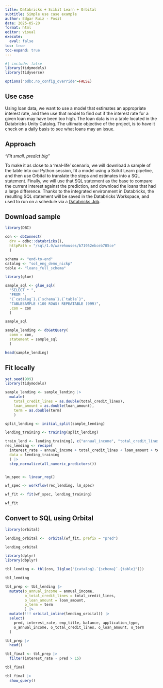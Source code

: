 ```yaml
---
title: Databricks + Scikit Learn + Orbital
subtitle: Simple use case example
author: Edgar Ruiz - Posit
date: 2025-05-20
format: html
editor: visual
execute:
  eval: false
toc: true  
toc-expand: true
---
```


```r
#| include: false
library(tidymodels)
library(tidyverse)

options("odbc.no_config_override"=FALSE)
```


## Use case

Using loan data, we want to use a model that estimates an appropriate interest 
rate, and then use that model to find out if the interest rate for a given loan
may have been too high. The loan data is in a table located in the Databricks 
Unity Catalog. The ultimate objective of the project, is to have it check on 
a daily basis to see what loans may an issue. 

## Approach

*"Fit small, predict big"*

To make it as close to a 'real-life' scenario, we will download a sample of the 
table into our Python session, fit a model using a Scikit Learn pipeline, and
then use Orbital to translate the steps and estimates into a SQL statement. 
Finally, we will use that SQL statement as the base to compare the current 
interest against the prediction, and download the loans that had a large 
difference. Thanks to the integrated environment in Databricks, the resulting
SQL statement will be saved in the Databricks Workspace, and used to run
on a schedule via a [Databricks Job](https://docs.databricks.com/aws/en/jobs/).


## Download sample

```r
library(DBI)

con <- dbConnect(
  drv = odbc::databricks(), 
  httpPath = "/sql/1.0/warehouses/b71952ebceb705ce"
  )
```


```r
schema <- "end-to-end"
catalog <- "sol_eng_demo_nickp"
table <- "loans_full_schema"
```


```r
library(glue)

sample_sql <- glue_sql(
  "SELECT * ", 
  "FROM ",
  "{`catalog`}.{`schema`}.{`table`}",
  "TABLESAMPLE (100 ROWS) REPEATABLE (999)",
  .con = con
  )

sample_sql
```


```r
sample_lending <- dbGetQuery(
  conn = con, 
  statement = sample_sql
  )
```

```r
head(sample_lending)
```


## Fit locally

```r
set.seed(999)
library(tidymodels)

sample_lending <- sample_lending |> 
  mutate(
    total_credit_lines = as.double(total_credit_lines),
    loan_amount = as.double(loan_amount),
    term = as.double(term)
    )

split_lending <- initial_split(sample_lending)

lending_training <- training(split_lending)

train_lend <- lending_training[, c("annual_income", "total_credit_lines", "loan_amount",  "term", "interest_rate")]
rec_lending <- recipe(
  interest_rate ~ annual_income + total_credit_lines + loan_amount + term, 
  data = lending_training
  ) |> 
  step_normalize(all_numeric_predictors())


lm_spec <- linear_reg()

wf_spec <- workflow(rec_lending, lm_spec)

wf_fit <- fit(wf_spec, lending_training)

wf_fit
```




## Convert to SQL using Orbital

```r
library(orbital)

lending_orbital <-  orbital(wf_fit, prefix = "pred")

lending_orbital
```
```r
library(dplyr)
library(dbplyr)

tbl_lending <- tbl(con, I(glue("{catalog}.`{schema}`.{table}")))

tbl_lending
```



```r
tbl_prep <- tbl_lending |> 
  mutate(o_annual_income = annual_income, 
         o_total_credit_lines = total_credit_lines,
         o_loan_amount = loan_amount, 
         o_term = term
         ) |> 
  mutate(!!! orbital_inline(lending_orbital)) |> 
  select(
    pred, interest_rate, emp_title, balance, application_type,
    o_annual_income, o_total_credit_lines, o_loan_amount, o_term
  ) 

tbl_prep |> 
  head()
```

```r
tbl_final <- tbl_prep |> 
  filter(interest_rate - pred > 15)
```

```r
tbl_final
```


```r
tbl_final |> 
  show_query()
```

